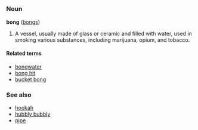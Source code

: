 =={{en}}==
===Noun===
'''bong''' ([[bongs]])

# A vessel, usually made of glass or ceramic and filled with water, used in smoking various substances, including marijuana, opium, and tobacco.

====Related terms====
*[[bongwater]]
*[[bong hit]]
*[[bucket bong]]

===See also===
*[[hookah]]
*[[hubbly bubbly]]<!-- i think -->
*[[pipe]]